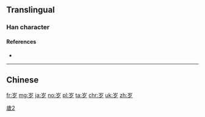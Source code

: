 {{also|歲}}
==Translingual==
{{stroke order}}
[[Category:CJKV characters simplified differently in Japan and China|歲2]]

===Han character===
{{Han char|rn=46|rad=山|as=03|sn=6|four=|canj=UNI|ids=⿱山夕}}

====References====
* {{Han ref|kx=0307.271|hdz=10761.180|uh=5C81|ud=23681}}

----

==Chinese==
{{zh-see|歲}}

[[fr:岁]]
[[mg:岁]]
[[ja:岁]]
[[no:岁]]
[[pl:岁]]
[[ta:岁]]
[[chr:岁]]
[[uk:岁]]
[[zh:岁]]
